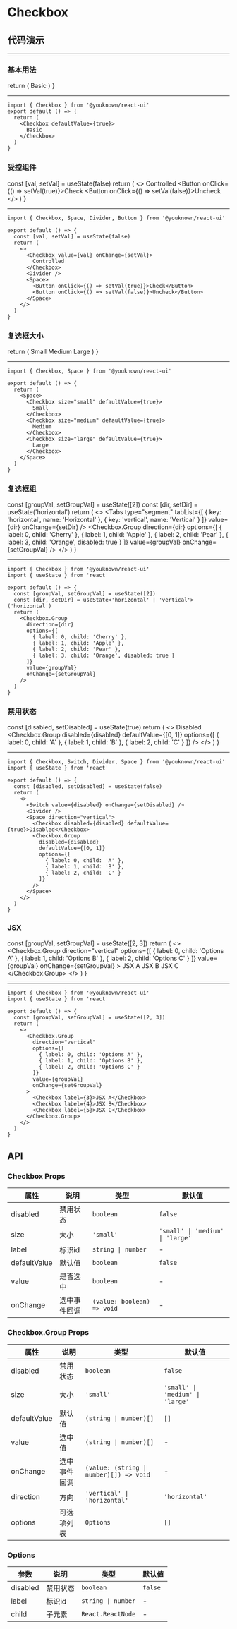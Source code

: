 # Checkbox

## 代码演示


---

### 基本用法

  return (
    <Checkbox defaultValue={true}>
      Basic
    </Checkbox>
  )
}

<BasicUsage />

---

```tsx
import { Checkbox } from '@youknown/react-ui'
export default () => {
  return (
    <Checkbox defaultValue={true}>
      Basic
    </Checkbox>
  )
}
```

### 受控组件

  const [val, setVal] = useState(false)
  return (
    <>
      <Checkbox value={val} onChange={setVal}>
        Controlled
      </Checkbox>
      <Divider />
      <Space>
        <Button onClick={() => setVal(true)}>Check</Button>
        <Button onClick={() => setVal(false)}>Uncheck</Button>
      </Space>
    </>
  )
}

<Controlled />

---

```tsx
import { Checkbox, Space, Divider, Button } from '@youknown/react-ui'

export default () => {
  const [val, setVal] = useState(false)
  return (
    <>
      <Checkbox value={val} onChange={setVal}>
        Controlled
      </Checkbox>
      <Divider />
      <Space>
        <Button onClick={() => setVal(true)}>Check</Button>
        <Button onClick={() => setVal(false)}>Uncheck</Button>
      </Space>
    </>
  )
}
```

### 复选框大小

  return (
    <Space>
      <Checkbox size="small" defaultValue={true}>
        Small
      </Checkbox>
      <Checkbox size="medium" defaultValue={true}>
        Medium
      </Checkbox>
      <Checkbox size="large" defaultValue={true}>
        Large
      </Checkbox>
    </Space>
  )
}

<CheckboxSize />

---

```tsx
import { Checkbox, Space } from '@youknown/react-ui'

export default () => {
  return (
    <Space>
      <Checkbox size="small" defaultValue={true}>
        Small
      </Checkbox>
      <Checkbox size="medium" defaultValue={true}>
        Medium
      </Checkbox>
      <Checkbox size="large" defaultValue={true}>
        Large
      </Checkbox>
    </Space>
  )
}
```

### 复选框组

  const [groupVal, setGroupVal] = useState([2])
  const [dir, setDir] = useState('horizontal')
  return (
    <>
      <Tabs
        type="segment"
        tabList={[
          { key: 'horizontal', name: 'Horizontal' },
          { key: 'vertical', name: 'Vertical' }
        ]}
        value={dir}
        onChange={setDir}
      />
      <Divider />
      <Checkbox.Group
        direction={dir}
        options={[
          { label: 0, child: 'Cherry' },
          { label: 1, child: 'Apple' },
          { label: 2, child: 'Pear' },
          { label: 3, child: 'Orange', disabled: true }
        ]}
        value={groupVal}
        onChange={setGroupVal}
      />
    </>
  )
}

<CheckboxGroup />

---

```tsx
import { Checkbox } from '@youknown/react-ui'
import { useState } from 'react'

export default () => {
  const [groupVal, setGroupVal] = useState([2])
  const [dir, setDir] = useState<'horizontal' | 'vertical'>('horizontal')
  return (
    <Checkbox.Group
      direction={dir}
      options={[
        { label: 0, child: 'Cherry' },
        { label: 1, child: 'Apple' },
        { label: 2, child: 'Pear' },
        { label: 3, child: 'Orange', disabled: true }
      ]}
      value={groupVal}
      onChange={setGroupVal}
    />
  )
}
```

### 禁用状态

  const [disabled, setDisabled] = useState(true)
  return (
    <>
      <Switch value={disabled} onChange={setDisabled} />
      <Divider />
      <Space direction="vertical">
        <Checkbox disabled={disabled} defaultValue={true}>Disabled</Checkbox>
        <Checkbox.Group
          disabled={disabled}
          defaultValue={[0, 1]}
          options={[
            { label: 0, child: 'A' },
            { label: 1, child: 'B' },
            { label: 2, child: 'C' }
          ]}
        />
      </Space>
    </>
  )
}

<CheckboxDisabled />

---

```tsx
import { Checkbox, Switch, Divider, Space } from '@youknown/react-ui'
import { useState } from 'react'

export default () => {
  const [disabled, setDisabled] = useState(false)
  return (
    <>
      <Switch value={disabled} onChange={setDisabled} />
      <Divider />
      <Space direction="vertical">
        <Checkbox disabled={disabled} defaultValue={true}>Disabled</Checkbox>
        <Checkbox.Group
          disabled={disabled}
          defaultValue={[0, 1]}
          options={[
            { label: 0, child: 'A' },
            { label: 1, child: 'B' },
            { label: 2, child: 'C' }
          ]}
        />
      </Space>
    </>
  )
}
```

### JSX

  const [groupVal, setGroupVal] = useState([2, 3])
  return (
    <>
      <Checkbox.Group
        direction="vertical"
        options={[
          { label: 0, child: 'Options A' },
          { label: 1, child: 'Options B' },
          { label: 2, child: 'Options C' }
        ]}
        value={groupVal}
        onChange={setGroupVal}
      >
        <Checkbox label={3}>JSX A</Checkbox>
        <Checkbox label={4}>JSX B</Checkbox>
        <Checkbox label={5}>JSX C</Checkbox>
      </Checkbox.Group>
    </>
  )
}

<CheckboxJSX />

---

```tsx
import { Checkbox } from '@youknown/react-ui'
import { useState } from 'react'

export default () => {
  const [groupVal, setGroupVal] = useState([2, 3])
  return (
    <>
      <Checkbox.Group
        direction="vertical"
        options={[
          { label: 0, child: 'Options A' },
          { label: 1, child: 'Options B' },
          { label: 2, child: 'Options C' }
        ]}
        value={groupVal}
        onChange={setGroupVal}
      >
        <Checkbox label={3}>JSX A</Checkbox>
        <Checkbox label={4}>JSX B</Checkbox>
        <Checkbox label={5}>JSX C</Checkbox>
      </Checkbox.Group>
    </>
  )
}
```

## API

### Checkbox Props

| 属性       | 说明               | 类型              | 默认值   |
| ---------- | ------------------ | ----------------- | -------- |
| disabled   | 禁用状态           | `boolean`         | `false`  |
| size       | 大小               | `'small'`         | `'small' \| 'medium' \| 'large'`  |
| label    | 标识id           | `string \| number`         | -  |
| defaultValue    | 默认值           | `boolean`         | `false`  |
| value    |  是否选中          | `boolean`         | -  |
| onChange    |  选中事件回调          | `(value: boolean) => void`         | -  |

### Checkbox.Group Props

| 属性       | 说明               | 类型              | 默认值   |
| ---------- | ------------------ | ----------------- | -------- |
| disabled   | 禁用状态           | `boolean`         | `false`  |
| size       | 大小               | `'small'`         | `'small' \| 'medium' \| 'large'`  |
| defaultValue    | 默认值           | `(string \| number)[]`         | `[]`  |
| value    | 选中值           | `(string \| number)[]`         | -  |
| onChange    | 选中事件回调           | `(value: (string \| number)[]) => void`         | -  |
| direction    | 方向           | `'vertical' \| 'horizontal'`         | `'horizontal'`  |
| options    | 可选项列表           | `Options`         | `[]`  |

### Options

| 参数       | 说明               | 类型              | 默认值   |
| ---------- | ------------------ | ----------------- | -------- |
| disabled   | 禁用状态           | `boolean`         | `false`  |
| label    | 标识id           | `string \| number`         | -  |
| child    | 子元素           | `React.ReactNode`         | -  |

